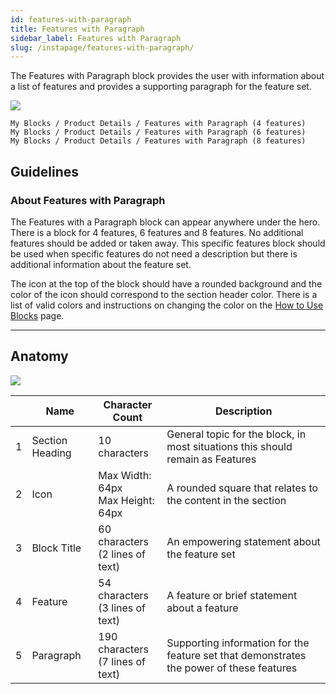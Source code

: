```yaml
---
id: features-with-paragraph
title: Features with Paragraph
sidebar_label: Features with Paragraph
slug: /instapage/features-with-paragraph/
---
```


The Features with Paragraph block provides the user with information about a list of features and provides a supporting paragraph for the feature set.

![](./assets/features-with-paragraph.png)

```
My Blocks / Product Details / Features with Paragraph (4 features)
My Blocks / Product Details / Features with Paragraph (6 features)
My Blocks / Product Details / Features with Paragraph (8 features)
```

## Guidelines

### About Features with Paragraph

The Features with a Paragraph block can appear anywhere under the hero. There is a block for 4 features, 6 features and 8 features. No additional features should be added or taken away. This specific features block should be used when specific features do not need a description but there is additional information about the feature set.

The icon at the top of the block should have a rounded background and the color of the icon should correspond to the section header color. There is a list of valid colors and instructions on changing the color on the [How to Use Blocks](./how-to-use-blocks.mdx) page.

---

## Anatomy

![](./assets/features-with-paragraph-annotated.png)

|     | Name            | Character Count                         | Description                                                                              |
| --- | --------------- | --------------------------------------- | ---------------------------------------------------------------------------------------- |
| 1   | Section Heading | 10 characters                           | General topic for the block, in most situations this should remain as Features           |
| 2   | Icon            | Max Width: 64px <br /> Max Height: 64px | A rounded square that relates to the content in the section                              |
| 3   | Block Title     | 60 characters <br /> (2 lines of text)  | An empowering statement about the feature set                                            |
| 4   | Feature         | 54 characters <br /> (3 lines of text)  | A feature or brief statement about a feature                                             |
| 5   | Paragraph       | 190 characters <br /> (7 lines of text) | Supporting information for the feature set that demonstrates the power of these features |
